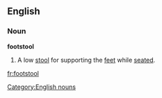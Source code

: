 ==English==
===Noun===
{{wikipedia}}
'''footstool'''
#A low [[stool]] for supporting the [[feet]] while [[seated]].
[[Category:English nouns]]

[[fr:footstool]]